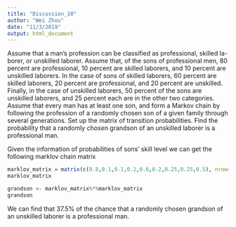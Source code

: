 ```yaml
---
title: "Discussion_10"
author: "Wei Zhou"
date: "11/3/2019"
output: html_document
---
```


Assume that a man’s profession can be classified as professional, skilled la- borer, or unskilled laborer. Assume that, of the sons of professional men, 80 percent are professional, 10 percent are skilled laborers, and 10 percent are unskilled laborers. In the case of sons of skilled laborers, 60 percent are skilled laborers, 20 percent are professional, and 20 percent are unskilled. Finally, in the case of unskilled laborers, 50 percent of the sons are unskilled laborers, and 25 percent each are in the other two categories. Assume that every man has at least one son, and form a Markov chain by following the profession of a randomly chosen son of a given family through several generations. Set up the matrix of transition probabilities. Find the probability that a randomly chosen grandson of an unskilled laborer is a professional man.

Given the information of probabilities of sons' skill level we can get the following marklov chain matrix
```r
marklov_matrix = matrix(c(0.8,0.1,0.1,0.2,0.6,0.2,0.25,0.25,0.5), nrow=3, byrow=TRUE)
marklov_matrix
```

```r
grandson <- marklov_matrix%*%marklov_matrix
grandson
```

We can find that 37.5% of the chance that a randomly chosen grandson of an unskilled laborer is a professional man.

